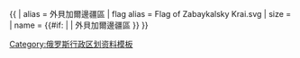 {{ {{{1<noinclude>|country showdata</noinclude>}}}
| alias = 外貝加爾邊疆區
| flag alias = Flag of Zabaykalsky Krai.svg
| size = {{{size|}}}
| name = {{#if: {{{name|}}} | {{{name|}}} | 外貝加爾邊疆區 }}
}}<noinclude>
[[Category:俄罗斯行政区划资料模板]]
</noinclude>